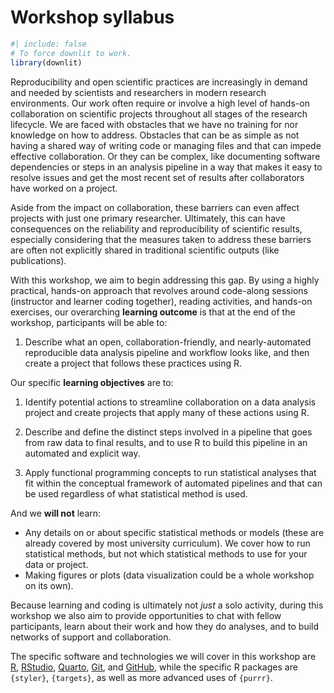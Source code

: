 # Workshop syllabus {#sec-syllabus}

```r
#| include: false
# To force downlit to work.
library(downlit)
```

Reproducibility and open scientific practices are increasingly in demand
and needed by scientists and researchers in modern research
environments. Our work often require or involve a high level of hands-on
collaboration on scientific projects throughout all stages of the
research lifecycle. We are faced with obstacles that we have no training
for nor knowledge on how to address. Obstacles that can be as simple as
not having a shared way of writing code or managing files and that can
impede effective collaboration. Or they can be complex, like documenting
software dependencies or steps in an analysis pipeline in a way that
makes it easy to resolve issues and get the most recent set of results
after collaborators have worked on a project.

Aside from the impact on collaboration, these barriers can even affect
projects with just one primary researcher. Ultimately, this can have
consequences on the reliability and reproducibility of scientific
results, especially considering that the measures taken to address these
barriers are often not explicitly shared in traditional scientific
outputs (like publications).

With this workshop, we aim to begin addressing this gap. By using a
highly practical, hands-on approach that revolves around code-along
sessions (instructor and learner coding together), reading activities,
and hands-on exercises, our overarching **learning outcome** is that at
the end of the workshop, participants will be able to:

1.  Describe what an open, collaboration-friendly, and nearly-automated
    reproducible data analysis pipeline and workflow looks like, and
    then create a project that follows these practices using R.

Our specific **learning objectives** are to:

1.  Identify potential actions to streamline collaboration on a data
    analysis project and create projects that apply many of these
    actions using R.

2.  Describe and define the distinct steps involved in a pipeline that
    goes from raw data to final results, and to use R to build this
    pipeline in an automated and explicit way.

3.  Apply functional programming concepts to run statistical analyses
    that fit within the conceptual framework of automated pipelines and
    that can be used regardless of what statistical method is used.

And we **will not** learn:

-   Any details on or about specific statistical methods or models
    (these are already covered by most university curriculum). We cover
    how to run statistical methods, but not which statistical methods to
    use for your data or project.
-   Making figures or plots (data visualization could be a whole
    workshop on its own).

Because learning and coding is ultimately not *just* a solo activity,
during this workshop we also aim to provide opportunities to chat with
fellow participants, learn about their work and how they do analyses,
and to build networks of support and collaboration.

The specific software and technologies we will cover in this workshop
are [R](https://www.r-project.org/), [RStudio](https://rstudio.com/),
[Quarto](https://quarto.org), [Git](https://git-scm.com/), and
[GitHub](https://github.com/), while the specific R packages are
`{styler}`, `{targets}`, as well as more advanced uses of `{purrr}`.

